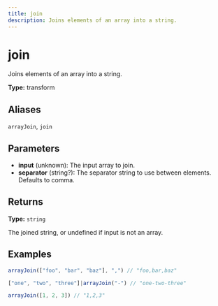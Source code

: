 ```yaml
---
title: join
description: Joins elements of an array into a string.
---
```


# join

Joins elements of an array into a string.

**Type:** transform

## Aliases

`arrayJoin`, `join`

## Parameters

- **input** (unknown): The input array to join.
- **separator** (string?): The separator string to use between elements. Defaults to comma.

## Returns

**Type:** `string`

The joined string, or undefined if input is not an array.

## Examples

```javascript
arrayJoin(["foo", "bar", "baz"], ",") // "foo,bar,baz"
```

```javascript
["one", "two", "three"]|arrayJoin("-") // "one-two-three"
```

```javascript
arrayJoin([1, 2, 3]) // "1,2,3"
```

